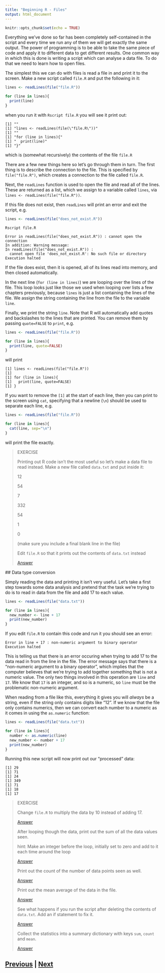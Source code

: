 ```yaml
---
title: "Beginning R - Files"
output: html_document
---
```


```r
knitr::opts_chunk$set(echo = TRUE)
```

Everything we've done so far has been completely self-contained in the 
script and every time we run any of them we will get exactly the same output. 
The power of programming is to be able to take the same piece of code and 
apply it to different data to get different results. One common way in 
which this is done is writing a script which can analyse a data file. 
To do that we need to learn how to open files.

The simplest this we can do with files is read a file in and print it 
to the screen. Make a new script called `file.R` and put the following in it:

```R
lines <- readLines(file("file.R"))

for (line in lines){
  print(line)
}
```

when you run it with `Rscript file.R` you will see it print out:

```
[1] ""
[1] "lines <- readLines(file(\"file.R\"))"
[1] ""
[1] "for (line in lines){"
[1] "  print(line)"
[1] "}"
```

which is (somewhat recursively) the contents of the file `file.R`

There are a few new things here so let's go through them in turn. The first 
thing is to describe the connection to the file. This is specified by
`file("file.R")`, which creates a connection to the file called `file.R`.

Next, the `readLines` function is used to open the file and read all 
of the lines. These are returned as a list, which we assign to a 
variable called `lines`, via `lines <- readLines(file("file.R"))`.

If this file does not exist, then `readLines` will print an error
and exit the script, e.g.

```R
lines <- readLines(file("does_not_exist.R"))
```

```
Rscript file.R

Error in readLines(file("does_not_exist.R")) : cannot open the connection
In addition: Warning message:
In readLines(file("does_not_exist.R")) :
  cannot open file 'does_not_exist.R': No such file or directory
Execution halted
```

If the file does exist, then it is opened, all of its lines read into 
memory, and then closed automatically.

In the next line (`for (line in lines)`) we are looping over the lines 
of the file. This loop looks just like those we used when looping over 
lists a few chapters previously, because `lines` is just a list containing
the lines of the file. We assign the string containing the line from the 
file to the variable `line`.

Finally, we print the string `line`. Note that R will automatically
add quotes and backslashes to the lines that are printed. You can 
remove them by passing `quote=FALSE` to `print`, e.g.

```R
lines <- readLines(file("file.R"))

for (line in lines){
  print(line, quote=FALSE)
}
```

will print

```
[1] lines <- readLines(file("file.R"))
[1] 
[1] for (line in lines){
[1]   print(line, quote=FALSE)
[1] }
```

If you want to remove the `[1]` at the start of each line, then you can print
to the screen using `cat`, specifying that a newline (`\n`) should be 
used to separate each line, e.g.

```R
lines <- readLines(file("file.R"))

for (line in lines){
  cat(line, sep="\n")
}
```

will print the file exactly.

> EXERCISE
>
> Printing out R code isn't the most useful so let's make a data 
> file to read instead. Make a new file called `data.txt` and put inside it:
> 
> 12
>
> 54
>
> 7
>
> 332
>
> 54
>
> 1
>
> 0
>
> (make sure you include a final blank line in the file)
>
> Edit `file.R` so that it prints out the contents of `data.txt` instead
>
> [Answer](files_answer01.html)

## Data type conversion

Simply reading the data and printing it isn't very useful. Let's take a 
first step towards some data analysis and pretend that the task we're 
trying to do is to read in data from the file and add 17 to each value.

```R
lines <- readLines(file("data.txt"))

for (line in lines){
  new_number <- line + 17
  print(new_number)
}
```

If you edit `file.R` to contain this code and run it you should see an error:

```
Error in line + 17 : non-numeric argument to binary operator
Execution halted
```

This is telling us that there is an error occuring when trying to add 17 to the 
data read in from the line in the file. The error message says that there is
a "non-numeric argument to a binary operator", which implies that the computer 
believes that we're trying to add together something that is not a numeric
value. The only two things involved in this operation are `line` and `17`. 
We know that `17` is an integer, and so is a numeric, so `line` must be 
the problematic non-numeric argument.

When reading from a file like this, everything it gives you will *always* 
be a string, even if the string only contains digits like "12". If we know 
that the file only contains numerics, then we can convert each number 
to a numeric as it comes in using the `as.numeric` function: 

```R
lines <- readLines(file("data.txt"))

for (line in lines){
  number <- as.numeric(line)
  new_number <- number + 17
  print(new_number)
}
```

Running this new script will now print out our "processed" data:

```
[1] 29
[1] 71
[1] 24
[1] 349
[1] 71
[1] 18
[1] 17
```

> EXERCISE
>
> Change `file.R` to multiply the data by 10 instead of adding 17.
>
> [Answer](files_answer02.html)
> 
> After looping though the data, print out the sum of all the data values seen.
>
> hint: Make an integer before the loop, initially set to zero and 
> add to it each time around the loop
> 
> [Answer](files_answer03.html)
>
> Print out the count of the number of data points seen as well.
>
> [Answer](files_answer04.html)
>
> Print out the mean average of the data in the file.
>
> [Answer](files_answer05.html)
>
> See what happens if you run the script after deleting the contents of `data.txt`. 
> Add an if statement to fix it.
>
> [Answer](files_answer06.html)
>
> Collect the statistics into a summary dictionary with keys `sum`, `count` and `mean`.
>
> [Answer](files_answer07.html)

## [Previous](dictionaries.html) | [Next](summary.html)
